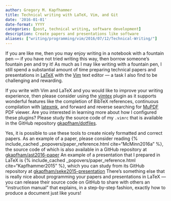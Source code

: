 ```yaml
---
author: Gregory M. Kapfhammer
title: Technical writing with LaTeX, Vim, and Git
date: '2016-01-01'
date-format: YYYY
categories: [post, technical writing, software development]
description: Create papers and presentations like software
aliases: ["writing/programming/vim/2016/07/12/Technical-Writing/"]
---
```


If you are like me, then you may enjoy writing in a notebook with a fountain pen
&mdash; if you have not tried writing this way, then borrow someone's fountain
pen and try it! As much as I may like writing with a fountain pen, I still spend
a substantial amount of time preparing technical papers and presentations in
[LaTeX](http://www.latex-project.org/) with the [Vim](http://www.vim.org/) text
editor &mdash; a task I also find to be challenging and rewarding.

If you write with Vim and LaTeX and you would like to improve your writing
experience, then please consider using the
[vimtex](https://github.com/lervag/vimtex) plugin as it supports wonderful
features like the completion of BibTeX references, continuous compilation with
[latexmk](http://users.phys.psu.edu/~collins/software/latexmk-jcc/), and forward
and reverse searching for [MuPDF](http://mupdf.com/) PDF viewer. Are you
interested in learning more about how I configured these plugins? Please study
the source code of my `.vimrc` that is available in the GitHub repository
[gkapfham/dotfiles](https://github.com/gkapfham/dotfiles).

Yes, it is possible to use these tools to create nicely formatted and correct
papers. As an example of a paper, please consider reading {% include_cached
_popovers/paper_reference.html cite="McMinn2016a" %}, the source code of which
is also available in a GitHub repository at <a
href="https://github.com/gkapfham/ast2016-paper">gkapfham/ast2016-paper</a> An
example of a presentation that I prepared in LaTeX is {% include_cached
_popovers/paper_reference.html cite="Kapfhammer2015" %}, which you can study
from its GitHub repository at <a
href="https://github.com/gkapfham/seke2015-presentation">gkapfham/seke2015-presentation</a>
There's something else that is really nice about programming your papers and
presentations in LaTeX &mdash; you can release their source code on GitHub to
share with others an "instruction manual" that explains, in a step-by-step
fashion, exactly how to produce a document just like yours!
